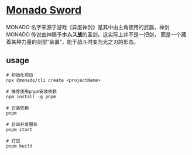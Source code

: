 # [Monado Sword](https://xenoblade.fandom.com/wiki/Monado)

MONADO 名字来源于游戏《异度神剑》是其中由主角使用的武器，神剑 MONADO 传说由神赐予**ホムス族**的圣剑。这实际上并不是一把剑，
而是一个藏着某种力量的剑型“装置”，能于战斗时变为光之刃的形态。


## usage

```shell
# 初始化项目
npx @monado/cli create <projectName>

# 推荐使用pnpm安装依赖
npm install -g pnpm

# 安装依赖
pnpm

# 启动开发服务
pnpm start

# 打包
pnpm build
```
